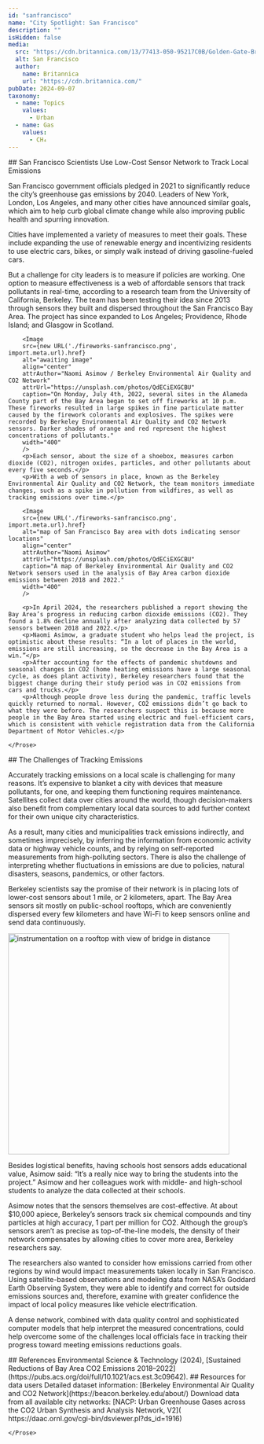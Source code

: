 ```yaml
---
id: "sanfrancisco"
name: "City Spotlight: San Francisco"
description: ""
isHidden: false
media:
  src: "https://cdn.britannica.com/13/77413-050-95217C0B/Golden-Gate-Bridge-San-Francisco.jpg"
  alt: San Francisco
  author:
    name: Britannica
    url: "https://cdn.britannica.com/"
pubDate: 2024-09-07
taxonomy:
  - name: Topics
    values:
      - Urban
  - name: Gas
    values:
      - CH₄
---
```


<Block>
    <Prose>
        ## San Francisco Scientists Use Low-Cost Sensor Network to Track Local Emissions
        <p>San Francisco government officials pledged in 2021 to significantly reduce the city’s greenhouse gas emissions by 2040. Leaders of New York, London, Los Angeles, and many other cities have announced similar goals, which aim to help curb global climate change while also improving public health and spurring innovation.</p>
        <p>Cities have implemented a variety of measures to meet their goals. These include expanding the use of renewable energy and incentivizing residents to use electric cars, bikes, or simply walk instead of driving gasoline-fueled cars.</p>
        <p>But a challenge for city leaders is to measure if policies are working. One option to measure effectiveness is a web of affordable sensors that track pollutants in real-time, according to a research team from the University of California, Berkeley. The team has been testing their idea since 2013 through sensors they built and dispersed throughout the San Francisco Bay Area. The project has since expanded to Los Angeles; Providence, Rhode Island; and Glasgow in Scotland.</p>
        
        <Image 
        src={new URL('./fireworks-sanfrancisco.png', import.meta.url).href}
        alt="awaiting image" 
        align="center"
        attrAuthor="Naomi Asimow / Berkeley Environmental Air Quality and CO2 Network"
        attrUrl="https://unsplash.com/photos/QdECiEXGCBU"
        caption="On Monday, July 4th, 2022, several sites in the Alameda County part of the Bay Area began to set off fireworks at 10 p.m. These fireworks resulted in large spikes in fine particulate matter caused by the firework colorants and explosives. The spikes were recorded by Berkeley Environmental Air Quality and CO2 Network sensors. Darker shades of orange and red represent the highest concentrations of pollutants." 
        width="400"
        />
        <p>Each sensor, about the size of a shoebox, measures carbon dioxide (CO2), nitrogen oxides, particles, and other pollutants about every five seconds.</p>
        <p>With a web of sensors in place, known as the Berkeley Environmental Air Quality and CO2 Network, the team monitors immediate changes, such as a spike in pollution from wildfires, as well as tracking emissions over time.</p>
        
        <Image 
        src={new URL('./fireworks-sanfrancisco.png', import.meta.url).href}
        alt="map of San Francisco Bay area with dots indicating sensor locations" 
        align="center"
        attrAuthor="Naomi Asimow"
        attrUrl="https://unsplash.com/photos/QdECiEXGCBU"
        caption="A map of Berkeley Environmental Air Quality and CO2 Network sensors used in the analysis of Bay Area carbon dioxide emissions between 2018 and 2022." 
        width="400"
        />

        <p>In April 2024, the researchers published a report showing the Bay Area’s progress in reducing carbon dioxide emissions (CO2). They found a 1.8% decline annually after analyzing data collected by 57 sensors between 2018 and 2022.</p>
        <p>Naomi Asimow, a graduate student who helps lead the project, is optimistic about these results: “In a lot of places in the world, emissions are still increasing, so the decrease in the Bay Area is a win.”</p>
        <p>After accounting for the effects of pandemic shutdowns and seasonal changes in CO2 (home heating emissions have a large seasonal cycle, as does plant activity), Berkeley researchers found that the biggest change during their study period was in CO2 emissions from cars and trucks.</p>
        <p>Although people drove less during the pandemic, traffic levels quickly returned to normal. However, CO2 emissions didn’t go back to what they were before. The researchers suspect this is because more people in the Bay Area started using electric and fuel-efficient cars, which is consistent with vehicle registration data from the California Department of Motor Vehicles.</p>
        
    </Prose>
</Block>

<Block>
    <Prose>
        ## The Challenges of Tracking Emissions 
        <p>Accurately tracking emissions on a local scale is challenging for many reasons. It’s expensive to blanket a city with devices that measure pollutants, for one, and keeping them functioning requires maintenance.  Satellites collect data over cities around the world, though decision-makers also benefit from complementary local data sources to add further context for their own unique city characteristics.</p>
        <p>As a result, many cities and municipalities track emissions indirectly, and sometimes imprecisely, by inferring the information from economic activity data or highway vehicle counts, and by relying on self-reported measurements from high-polluting sectors. There is also the challenge of interpreting whether fluctuations in emissions are due to policies, natural disasters, seasons, pandemics, or other factors.</p>
        <p>Berkeley scientists say the promise of their network is in placing lots of lower-cost sensors about 1 mile, or 2 kilometers, apart. The Bay Area sensors sit mostly on public-school rooftops, which are conveniently dispersed every few kilometers and have Wi-Fi to keep sensors online and send data continuously.</p>
        <Image 
        src={new URL('./sensor-sanfrancisco.png', import.meta.url).href}
        alt="instrumentation on a rooftop with view of bridge in distance" 
        align="center"
        attrAuthor="Ron Hipschman / Exploratorium"
        attrUrl="https://unsplash.com/photos/QdECiEXGCBU"
        caption="A Berkeley Environmental Air Quality and CO2 Network sensor atop the Exploratorium museum in San Francisco" 
        width="450"
        />
        <p>Besides logistical benefits, having schools host sensors adds educational value, Asimow said: “It’s a really nice way to bring the students into the project.” Asimow and her colleagues work with middle- and high-school students to analyze the data collected at their schools.</p>
        <p>Asimow notes that the sensors themselves are cost-effective. At about $10,000 apiece, Berkeley’s sensors track six chemical compounds and tiny particles at high accuracy, 1 part per million for CO2. Although the group’s sensors aren’t as precise as top-of-the-line models, the density of their network compensates by allowing cities to cover more area, Berkeley researchers say.</p>   
        <p>The researchers also wanted to consider how emissions carried from other regions by wind would impact measurements taken locally in San Francisco. Using satellite-based observations and modeling data from NASA’s Goddard Earth Observing System, they were able to identify and correct for outside emissions sources and, therefore, examine with greater confidence the impact of local policy measures like vehicle electrification.</p>
        <p>A dense network, combined with data quality control and sophisticated computer models that help interpret the measured concentrations, could help overcome some of the challenges local officials face in tracking their progress toward meeting emissions reductions goals.</p>
    </Prose>
</Block>

<Block>
    <Prose>
    ## References
    Environmental Science & Technology (2024), [Sustained Reductions of Bay Area CO2 Emissions 2018–2022](https://pubs.acs.org/doi/full/10.1021/acs.est.3c09642).
    </Prose>
</Block>

<Block>
    <Prose>
    ## Resources for data users
    Detailed dataset information: [Berkeley Environmental Air Quality and CO2 Network](https://beacon.berkeley.edu/about/)
    Download data from all available city networks: [NACP: Urban Greenhouse Gases across the CO2 Urban Synthesis and Analysis Network, V2]( https://daac.ornl.gov/cgi-bin/dsviewer.pl?ds_id=1916)

    </Prose>
</Block>
